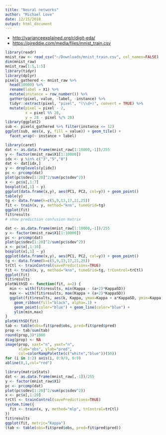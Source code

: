 ```yaml
---
title: "Neural networks"
author: "Michael Love"
date: 12/15/2018
output: html_document
---
```


* <http://varianceexplained.org/r/digit-eda/>
* <https://pjreddie.com/media/files/mnist_train.csv>

```r
library(readr)
mnist_raw <- read_csv("~/Downloads/mnist_train.csv", col_names=FALSE)
dim(mnist_raw)
mnist_raw[1:5,1:5]
library(tidyr)
library(dplyr)
pixels_gathered <- mnist_raw %>%
  head(10000) %>%
  rename(label = X1) %>%
  mutate(instance = row_number()) %>%
  gather(pixel, value, -label, -instance) %>%
  tidyr::extract(pixel, "pixel", "(\\d+)", convert = TRUE) %>%
  mutate(pixel = pixel - 2,
         x = pixel %% 28,
         y = 28 - pixel %/% 28)
library(ggplot2)
sub <- pixels_gathered %>% filter(instance <= 12)
ggplot(sub, aes(x, y, fill = value)) + geom_tile() +
  facet_wrap(~ instance + label)
```

```r
library(caret)
dat <- as.data.frame(mnist_raw[1:10000,-1])/255
y <- factor(mnist_raw$X1[1:10000])
idx <- y %in% c("3","5","8")
dat <- dat[idx,]
y <- droplevels(y[idx])
pc <- prcomp(dat)
plot(pc$sdev[1:20]^2/sum(pc$sdev^2))
x <- pc$x[,1:7]
boxplot(x[,1] ~ y)
ggplot(data.frame(x,y), aes(PC1, PC2, col=y)) + geom_point()
table(y)
tg <- data.frame(k=c(5,9,13,17,21,25))
fit <- train(x, y, method="knn", tuneGrid=tg)
ggplot(fit)
fit$results
# show prediction confusion matrix
```

```r
dat <- as.data.frame(mnist_raw[1:10000,-1])/255
y <- factor(mnist_raw$X1[1:10000])
pc <- prcomp(dat)
plot(pc$sdev[1:20]^2/sum(pc$sdev^2))
x <- pc$x[,1:10]
boxplot(x[,1] ~ y)
ggplot(data.frame(x,y), aes(PC1, PC2, col=y)) + geom_point()
tg <- data.frame(k=c(5,9,13,17,21,25))
trCtl <- trainControl(savePredictions=TRUE)
fit <- train(x, y, method="knn", tuneGrid=tg, trControl=trCtl)
ggplot(fit)
fit$results
plotWithSD <- function(fit, a=2) {
  min <- with(fit$results, min(Kappa - (a+2)*KappaSD))
  max <- with(fit$results, max(Kappa + (a+2)*KappaSD))
  ggplot(fit$results, aes(k, Kappa, ymax=Kappa + a*KappaSD, ymin=Kappa - a*KappaSD)) +
    geom_ribbon(fill="black", alpha=.1) +
    geom_point(color="blue") + geom_line(color="blue") +
    ylim(min,max)
}
plotWithSD(fit)
tab <- table(obs=fit$pred$obs, pred=fit$pred$pred)
prop <- tab/sum(tab)
round(prop,3)*1000
diag(prop) <- NA
image(prop, xaxt="n", yaxt="n",
      xlab="obs", ylab="pred",
      col=colorRampPalette(c("white","blue"))(50))
for (i in 1:2) axis(i, 0:9/9, 0:9)
abline(0,1,col="red")
```

```r
library(matrixStats)
dat <- as.data.frame(mnist_raw[,-1])/255
y <- factor(mnist_raw$X1)
pc <- prcomp(dat)
plot(pc$sdev[1:20]^2/sum(pc$sdev^2))
x <- pc$x[,1:20]
trCtl <- trainControl(savePredictions=TRUE)
system.time({
  fit <- train(x, y, method="mlp", trControl=trCtl)
})
fit$results
ggplot(fit, metric="Kappa")
(tab <- table(obs=fit$pred$obs, pred=fit$pred$pred))
```
